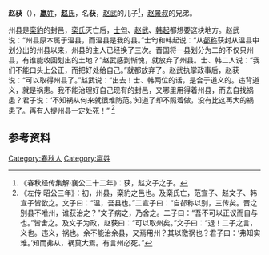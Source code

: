 {{Infobox 先秦人物
|名称= 赵获
|图像=
|图说=
|姓=[[嬴姓|嬴]]
|氏=[[赵氏|赵]]
|名=获
|字=
|别名=
|别字=
|谥号=
|时代=春秋时期
|国家=
|身份=
|出生=
|逝世=
|在位=
|父=[[赵武|赵武]] 
|母=
|正妻=
|妾=
|子女=[[赵罗|赵罗]]的父亲
|太子=
}}
'''赵获'''（{{bd|？||？||}}），[[嬴姓|'''嬴'''姓]]，[[赵氏|'''赵'''氏]]，名'''获'''，[[赵武|赵武]]的儿子<ref>《春秋经传集解·襄公二十二年》：获，赵文子之子。</ref>，[[赵景叔|赵景叔]]的兄弟。

州县是[[栾豹|栾豹]]的封邑，[[栾氏_(晋国)|栾氏]]灭亡后，[[范宣子|士匄]]、[[赵武|赵武]]、[[韩起|韩起]]都想要这块地方。赵武说：“州县原本属于温县，而温县是我的县。”士匄和韩起说：“从[[郤称|郤称]]获封从温县中划分出的州县以来，州县的主人已经换了三次。晋国将一县划分为二的不仅只州县，有谁能收回划出的土地？”赵武感到惭愧，就放弃了州县。士、韩二人说：“我们不能口头上公正，而把好处给自己。”就都放弃了。赵武执掌政事后，赵获说：“可以取得州县了。”赵武说：“出去！士、韩两位的话，是合于道义的。违背道义，就是祸患。我不能治理好自己现有的封邑，又哪里用得着州县，而去自找祸患？君子说：‘不知祸从何来就很难防范。’知道了却不照着做，没有比这再大的祸患了。再有人提州县一定处死！”
<ref>《左传·昭公三年》：初，州县，栾豹之邑也。及栾氏亡，范宣子、赵文子、韩宣子皆欲之。文子曰：“温，吾县也。”二宣子曰：“自郤称以别，三传矣。晋之别县不唯州，谁获治之？”文子病之，乃舍之。二子曰：“吾不可以正议而自与也。”皆舍之。及文子为政，赵获曰：“可以取州矣。”文子曰：“退！二子之言，义也。违义，祸也。余不能治余县，又焉用州？其以徼祸也？君子曰：‘弗知实难。’知而弗从，祸莫大焉。有言州必死。”
</ref>

== 参考资料 ==
{{reflist}}

[[Category:春秋人|Category:春秋人]]
[[Category:嬴姓|Category:嬴姓]]